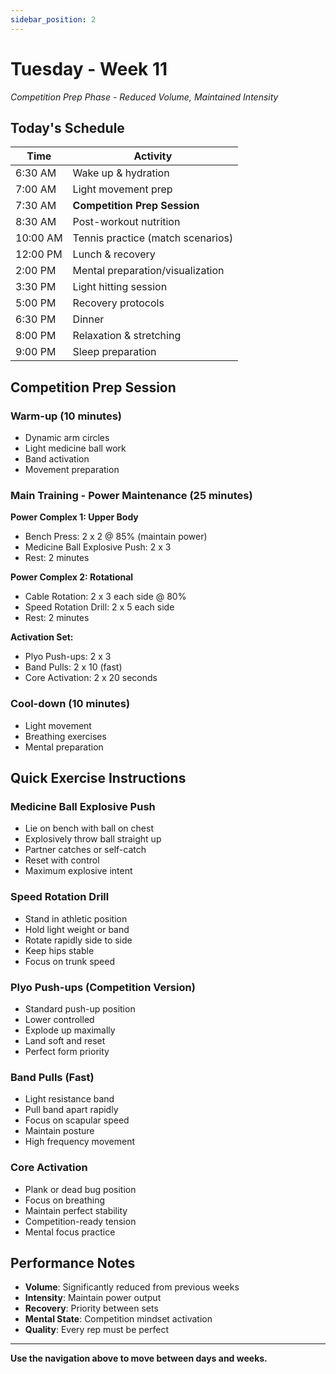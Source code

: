 ```yaml
---
sidebar_position: 2
---
```



<WorkoutNav weekNumber={11} />

# Tuesday - Week 11

_Competition Prep Phase - Reduced Volume, Maintained Intensity_

## Today's Schedule

| Time | Activity |
|------|----------|
| 6:30 AM | Wake up & hydration |
| 7:00 AM | Light movement prep |
| 7:30 AM | **Competition Prep Session** |
| 8:30 AM | Post-workout nutrition |
| 10:00 AM | Tennis practice (match scenarios) |
| 12:00 PM | Lunch & recovery |
| 2:00 PM | Mental preparation/visualization |
| 3:30 PM | Light hitting session |
| 5:00 PM | Recovery protocols |
| 6:30 PM | Dinner |
| 8:00 PM | Relaxation & stretching |
| 9:00 PM | Sleep preparation |

## Competition Prep Session

### Warm-up (10 minutes)
- Dynamic arm circles
- Light medicine ball work
- Band activation
- Movement preparation

### Main Training - Power Maintenance (25 minutes)

**Power Complex 1: Upper Body**
- Bench Press: 2 x 2 @ 85% (maintain power)
- Medicine Ball Explosive Push: 2 x 3
- Rest: 2 minutes

**Power Complex 2: Rotational**
- Cable Rotation: 2 x 3 each side @ 80%
- Speed Rotation Drill: 2 x 5 each side
- Rest: 2 minutes

**Activation Set:**
- Plyo Push-ups: 2 x 3
- Band Pulls: 2 x 10 (fast)
- Core Activation: 2 x 20 seconds

### Cool-down (10 minutes)
- Light movement
- Breathing exercises
- Mental preparation

## Quick Exercise Instructions

### Medicine Ball Explosive Push
- Lie on bench with ball on chest
- Explosively throw ball straight up
- Partner catches or self-catch
- Reset with control
- Maximum explosive intent

### Speed Rotation Drill
- Stand in athletic position
- Hold light weight or band
- Rotate rapidly side to side
- Keep hips stable
- Focus on trunk speed

### Plyo Push-ups (Competition Version)
- Standard push-up position
- Lower controlled
- Explode up maximally
- Land soft and reset
- Perfect form priority

### Band Pulls (Fast)
- Light resistance band
- Pull band apart rapidly
- Focus on scapular speed
- Maintain posture
- High frequency movement

### Core Activation
- Plank or dead bug position
- Focus on breathing
- Maintain perfect stability
- Competition-ready tension
- Mental focus practice

## Performance Notes
- **Volume**: Significantly reduced from previous weeks
- **Intensity**: Maintain power output
- **Recovery**: Priority between sets
- **Mental State**: Competition mindset activation
- **Quality**: Every rep must be perfect

---

**Use the navigation above to move between days and weeks.**